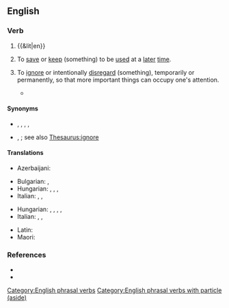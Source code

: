 ==English==

===Verb===
{{en-verb|put<,,put> aside}}

# {{&lit|en}}
# {{lb|en|transitive}} To [[save]] or [[keep]] (something) to be [[use]]d at a [[later]] [[time]].
#: {{ux|en|I try to '''put''' a few dollars '''aside''' each week, just in case I need money in an emergency.}}
# {{lb|en|transitive}} To [[ignore]] or intentionally [[disregard]] (something), temporarily or permanently, so that more important things can occupy one's attention.
#: {{ux|en|Let's '''put''' our differences '''aside''' for the moment, and get this project finished.}}
#* {{quote-journal|en|date=2022 June 29|author=Howard Johnston|title=Regional News: London|journal=RAIL|issue=960|page=29|text=Stanmore: Plans to provide step-free access to the Jubilee Line station have been '''put aside''', after the housing development on the car park that would have paid for it was withdrawn.}}

====Synonyms====
* {{sense|save money}} {{l|en|bank}}, {{l|en|cache}}, {{l|en|snudge}}, {{l|en|squirrel away}}, {{l|en|stash}}
* {{sense|intentionally disregard}} {{l|en|dissemble}}, {{l|en|take no notice of}}; see also [[Thesaurus:ignore]]

====Translations====
{{trans-top|save money}}
* Azerbaijani: {{t|az|qırağa atmaq}}
{{trans-mid}}
* Bulgarian: {{t+|bg|скътвам}}, {{t+|bg|спестявам}}
* Hungarian: {{t+|hu|félretesz}}, {{t|hu|tartalékol}}, {{t+|hu|gyűjt}}, {{t+|hu|megtakarít}}
* Italian: {{t|it|[[mettere]] [[da parte]]}}, {{t+|it|risparmiare}}, {{t|it|mettere via}}
{{trans-bottom}}

{{trans-top|ignore or intentionally disregard}}
* Hungarian: {{t+|hu|félretesz}}, {{t+|hu|elrak}}, {{t+|hu|eltesz}}, {{t+|hu|elsüllyeszt}}, {{t|hu|ad acta tesz}}
* Italian: {{t|it|[[mettere]] [[da parte]]}}, {{t+|it|accantonare}}, {{t+|it|soprassedere}}
{{trans-mid}}
* Latin: {{t|la|sēpōnō}}
* Maori: {{t|mi|tīkape}}
{{trans-bottom}}

===References===
* {{R:Lexico}}
* {{R:Merriam-Webster}}

[[Category:English phrasal verbs]]
[[Category:English phrasal verbs with particle (aside)]]